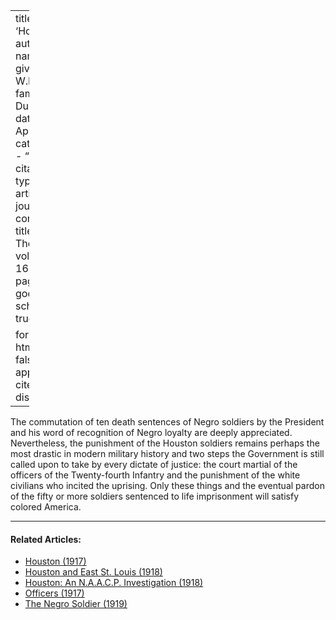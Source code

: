 
---
title: 'Houston'
author:
  - name:
      given: W.E.B.
      family: Du Bois
date: Apr. 1918
categories: 
  - ""
citation: 
  type: article-journal
  container-title: The Crisis
  volume: 16
  issue: 6
  page: 269
google-scholar: true

format:
  html:
    toc: false
    appendix-cite-as: display
---



The commutation of ten death sentences of Negro soldiers by the President and his word of recognition of Negro loyalty are deeply appreciated. Nevertheless, the punishment of the Houston soldiers remains perhaps the most drastic in modern military history and two steps the Government is still called upon to take by every dictate of justice: the court martial of the officers of the Twenty-fourth Infantry and the punishment of the white civilians who incited the uprising. Only these things and the eventual pardon of the fifty or more soldiers sentenced to life imprisonment will satisfy colored America.

<!-- Similar articles start here -->
<div  class="clear-wrap"></div>
<hr>
#### Related Articles:

* [Houston (1917)](/Volumes/14/06/houston.html)
* [Houston and East St. Louis (1918)](/Volumes/15/06/houston_and_east_st_louis.html)
* [Houston: An N.A.A.C.P. Investigation (1918)](/Volumes/15/01/houston.html)
* [Officers (1917)](/Volumes/14/02/officers.html)
* [The Negro Soldier (1919)](/Volumes/19/02/negro_soldier.html)

<!-- Similar articles end here -->